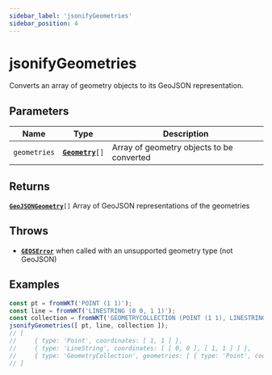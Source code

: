 ```yaml
---
sidebar_label: 'jsonifyGeometries'
sidebar_position: 4
---
```


# jsonifyGeometries

Converts an array of geometry objects to its GeoJSON representation.

## Parameters

| Name | Type | Description |
| --- | :-: | --- |
| `geometries` | [**`Geometry`**](../types/Geometry/index.mdx)`[]` | Array of geometry objects to be converted |

## Returns

[**`GeoJSONGeometry`**](https://datatracker.ietf.org/doc/html/rfc7946#section-3.1)`[]` Array of GeoJSON representations of the geometries

## Throws

- [**`GEOSError`**](../types/errors.mdx#GEOSError) when called with an unsupported geometry type (not GeoJSON)

## Examples

```ts
const pt = fromWKT('POINT (1 1)');
const line = fromWKT('LINESTRING (0 0, 1 1)');
const collection = fromWKT('GEOMETRYCOLLECTION (POINT (1 1), LINESTRING (0 0, 1 1))');
jsonifyGeometries([ pt, line, collection ]);
// [
//     { type: 'Point', coordinates: [ 1, 1 ] },
//     { type: 'LineString', coordinates: [ [ 0, 0 ], [ 1, 1 ] ] },
//     { type: 'GeometryCollection', geometries: [ { type: 'Point', coordinates: [ 1, 1 ] }, { type: 'LineString', coordinates: [ [ 0, 0 ], [ 1, 1 ] ] } ] },
// ]
```

